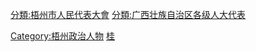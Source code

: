 [[分類:梧州市人民代表大會|分類:梧州市人民代表大會]]
[[分類:广西壮族自治区各级人大代表|分類:广西壮族自治区各级人大代表]]
[[Category:梧州政治人物|Category:梧州政治人物]]
[[Category:设区的市人大代表|桂]]